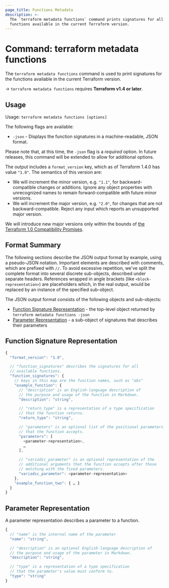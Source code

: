 ```yaml
---
page_title: Functions Metadata
description: >-
  The `terraform metadata functions` command prints signatures for all the
  functions available in the current Terraform version.
---
```


# Command: terraform metadata functions

The `terraform metadata functions` command is used to print signatures for the functions available in the current Terraform version.

-> `terraform metadata functions` requires **Terraform v1.4 or later**.

## Usage

Usage: `terraform metadata functions [options]`

The following flags are available:

- `-json` - Displays the function signatures in a machine-readable, JSON format.

Please note that, at this time, the `-json` flag is a _required_ option. In future releases, this command will be extended to allow for additional options.

The output includes a `format_version` key, which as of Terraform 1.4.0 has
value `"1.0"`. The semantics of this version are:

- We will increment the minor version, e.g. `"1.1"`, for backward-compatible
  changes or additions. Ignore any object properties with unrecognized names to
  remain forward-compatible with future minor versions.
- We will increment the major version, e.g. `"2.0"`, for changes that are not
  backward-compatible. Reject any input which reports an unsupported major
  version.

We will introduce new major versions only within the bounds of
[the Terraform 1.0 Compatibility Promises](/language/v1-compatibility-promises).

## Format Summary

The following sections describe the JSON output format by example, using a pseudo-JSON notation.
Important elements are described with comments, which are prefixed with `//`.
To avoid excessive repetition, we've split the complete format into several discrete sub-objects, described under separate headers. References wrapped in angle brackets (like `<block-representation>`) are placeholders which, in the real output, would be replaced by an instance of the specified sub-object.

The JSON output format consists of the following objects and sub-objects:

- [Function Signature Representation](#function-signature-representation) - the top-level object returned by `terraform metadata functions -json`
- [Parameter Representation](#parameter-representation) - a sub-object of signatures that describes their parameters

## Function Signature Representation

```javascript
{
  "format_version": "1.0",

  // "function_signatures" describes the signatures for all
  // available functions.
  "function_signatures": {
    // keys in this map are the function names, such as "abs"
    "example_function": {
      // "description" is an English-language description of
      // the purpose and usage of the function in Markdown.
      "description": "string",

      // "return_type" is a representation of a type specification
      // that the function returns.
      "return_type": "string",

      // "parameters" is an optional list of the positional parameters
      // that the function accepts.
      "parameters": [
        <parameter-representation>,
        …
      ],

      // "variadic_parameter" is an optional representation of the
      // additional arguments that the function accepts after those
      // matching with the fixed parameters.
      "variadic_parameter": <parameter-representation>
    },
    "example_function_two": { … }
  }
}
```

## Parameter Representation

A parameter representation describes a parameter to a function.

```javascript
{
  // "name" is the internal name of the parameter
  "name": "string",

  // "description" is an optional English-language description of
  // the purpose and usage of the parameter in Markdown.
  "description": "string",

  // "type" is a representation of a type specification
  // that the parameter's value must conform to.
  "type": "string"
}
```
